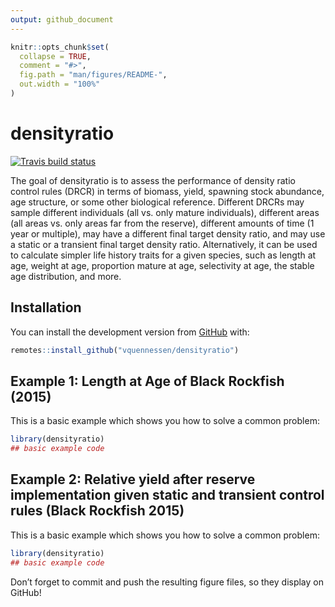 ```yaml
---
output: github_document
---
```


<!-- README.md is generated from README.Rmd. Please edit that file -->

```r
knitr::opts_chunk$set(
  collapse = TRUE,
  comment = "#>",
  fig.path = "man/figures/README-",
  out.width = "100%"
)
```
# densityratio

<!-- badges: start -->
[![Travis build status](https://travis-ci.org/vquennessen/densityratio.svg?branch=master)](https://travis-ci.org/vquennessen/densityratio)
<!-- badges: end -->

The goal of densityratio is to assess the performance of density ratio control rules (DRCR) in terms of biomass, yield, spawning stock abundance, age structure, or some other biological reference. Different DRCRs may sample different individuals (all vs. only mature individuals), different areas (all areas vs. only areas far from the reserve), different amounts of time (1 year or multiple), may have a different final target density ratio, and may use a static or a transient final target density ratio. Alternatively, it can be used to calculate simpler life history traits for a given species, such as length at age, weight at age, proportion mature at age, selectivity at age, the stable age distribution, and more. 

## Installation

You can install the development version from [GitHub](https://github.com/) with:

``` r
remotes::install_github("vquennessen/densityratio")
```
## Example 1: Length at Age of Black Rockfish (2015)

This is a basic example which shows you how to solve a common problem:

```r
library(densityratio)
## basic example code
```

## Example 2: Relative yield after reserve implementation given static and transient control rules (Black Rockfish 2015)

This is a basic example which shows you how to solve a common problem:

```r
library(densityratio)
## basic example code
```

Don't forget to commit and push the resulting figure files, so they display on GitHub!

